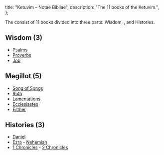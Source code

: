   title: "Ketuvim – Notae Bibliae",
  description: "The 11 books of the Ketuvim.",
};

<Initial text="Ketuvim"/>

The <Definition lang="hebrew" anchor="ketuvim" text="Ketuvim"/> consist of 11 books divided into three parts: Wisdom, <Definition lang="hebrew" anchor="megillot" text="Megillot"/>, and Histories.

## Wisdom (3)

* [Psalms](/bible/old-testament/poetic-books/psalms)
* [Proverbs](/bible/old-testament/poetic-books/proverbs)
* [Job](/bible/old-testament/poetic-books/job)

## Megillot (5)

* [Song of Songs](/bible/old-testament/poetic-books/song-of-songs)
* [Ruth](/bible/old-testament/historical-books/ruth)
* [Lamentations](/bible/old-testament/prophetic-books/lamentations)
* [Ecclesiastes](/bible/old-testament/poetic-books/ecclesiastes)
* [Esther](/bible/old-testament/historical-books/esther)

## Histories (3)

* [Daniel](/bible/old-testament/prophetic-books/daniel)
* [Ezra](/bible/old-testament/historical-books/ezra) - [Nehemiah](/bible/old-testament/historical-books/nehemiah)
* [1 Chronicles](/bible/old-testament/historical-books/1-chronicles) - [2 Chronicles](/bible/old-testament/historical-books/2-chronicles)
